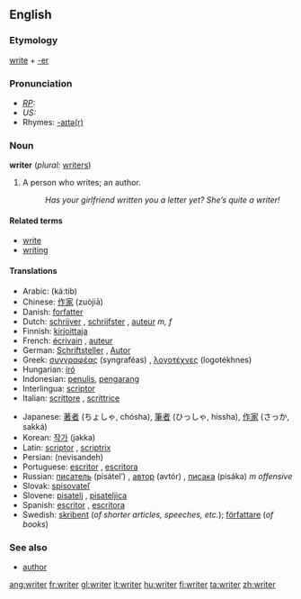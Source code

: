 ==English==

===Etymology===
[[write]] + [[-er]]

===Pronunciation===
* ''[[RP]]:'' {{IPA|/raɪtə/}}
* ''US:'' {{IPA|/raɪtɚ/}}
* Rhymes: [[Rhymes:English:-aɪtə(r)|-aɪtə(r)]]

===Noun===
'''writer''' (''plural:'' [[writers]])

#A person who writes; an author.
#:''Has your girlfriend written you a letter yet? She’s quite a writer!'' 

====Related terms====
*[[write]]
*[[writing]]

====Translations====
{{top}}
*Arabic: {{ARchar|[[كاتب]]}} (ká:tib) {{m}}
*Chinese: [[作家]] (zuòjiā)
*Danish: [[forfatter]]
*Dutch: [[schrijver]] {{m}}, [[schrijfster]] {{f}}, [[auteur]] ''m, f''
*Finnish: [[kirjoittaja]]
*French: [[écrivain]] {{m}}, [[auteur]] {{m}}
*German: [[Schriftsteller]] {{m}}, [[Autor]] {{m}}
*Greek: [[συγγραφέας]] (syngraféas) {{m}}, [[λογοτέχνες]] (logotékhnes) {{p}}
*Hungarian: [[író]]
*Indonesian: [[tulis|penulis]], [[karang|pengarang]]
*Interlingua: [[scriptor]]
*Italian: [[scrittore]] {{m}}, [[scrittrice]] {{f}} 
{{mid}}
*Japanese: [[著者]] (ちょしゃ, chósha), [[筆者]] (ひっしゃ, hissha), [[作家]] (さっか, sakká)
*Korean: [[작가]] (jakka)
*Latin: [[scriptor]] {{m}}, [[scriptrix]] {{f}}
*Persian: {{FAchar|[[نویسنده]]}} (nevisandeh)
*Portuguese: [[escritor]] {{m}}, [[escritora]] {{f}}
*Russian: [[писатель]] (pisátel’) {{m}}, [[автор]] (avtór) {{m}}, [[писака]] (pisáka) ''m offensive''
*Slovak: [[spisovateľ]]
*Slovene: [[pisatelj]] {{m}}, [[pisateljica]] {{f}}
*Spanish: [[escritor]] {{m}}, [[escritora]] {{f}}
*Swedish: [[skribent]] {{c}} (''of shorter articles, speeches, etc.''); [[författare]] {{c}} (''of books'')
{{bottom}}

===See also===
*[[author]]

[[ang:writer]]
[[fr:writer]]
[[gl:writer]]
[[it:writer]]
[[hu:writer]]
[[fi:writer]]
[[ta:writer]]
[[zh:writer]]